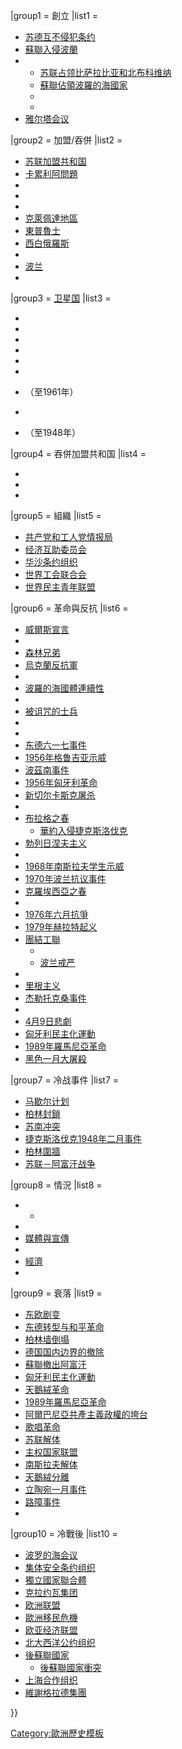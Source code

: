 {{Navbox
|name = 社会主义东欧
|bodyclass = hlist
|title = [[東方集團]]
|state = {{{state|<includeonly>collapsed</includeonly>}}}
|image = {{lower|[[File:EasternBloc BasicMembersOnly sch.svg|right|120px|alt=]]}}

|above = {{#if:{{{1|}}} | |{{hlist|[[苏联]]|[[共产主义]]}}}}

|group1 = 創立
|list1 =
* [[苏德互不侵犯条约]]
* [[蘇聯入侵波蘭]]
* {{tsl|en|Military occupations by the Soviet Union|蘇聯軍事佔領}}
** [[苏联占领比萨拉比亚和北布科维纳]]
** [[蘇聯佔領波羅的海國家]]
** {{tsl|en|Hungary–Soviet Union relations|匈牙利-蘇聯關系|匈牙利}}
** {{tsl|en|Soviet occupation of Romania|蘇聯佔領羅馬尼亞}}
* [[雅尔塔会议]]

|group2 = 加盟/吞併
|list2 =
* [[苏联加盟共和国]]
* [[卡累利阿問題]]
* {{flag|Estonian SSR}}
* {{flag|Latvian SSR}}
*  {{flag|Lithuanian SSR}}
* [[克萊佩達地區]]
* [[東普魯士]]
* [[西白俄羅斯]]
* {{tsl|en|Soviet annexation of Eastern Galicia, Volhynia and Northern Bukovina|蘇聯吞併加利西亞東部、沃里尼亞及布科維納}}
* [[苏联吞并的波兰领土|波兰]]
* {{flag|Moldavian SSR}}

|group3 = [[卫星国]]
|list3 =
* {{flag|Democratic Republic of Afghanistan}}
* {{flag|Hungarian People's Republic}}
* {{flag|Polish People's Republic}}
* {{flag|Czechoslovak Socialist Republic}}
* {{flag|Socialist Republic of Romania}}
* {{flag|East Germany}}
*{{flag|阿尔巴尼亚社会主义人民共和国}}（至1961年）
* {{flag|People's Republic of Bulgaria}}
*{{flag|SFR Yugoslavia}}（至1948年）

|group4 = 吞併加盟共和国
|list4 =
* {{flag|Russian SFSR}}
* {{flag|Ukrainian SSR}}
* {{flag|Byelorussian SSR}}

|group5 = 組織
|list5 =
* [[共产党和工人党情报局]]
* [[经济互助委员会]]
* [[华沙条约组织]]
* [[世界工会联合会]]
* [[世界民主青年联盟]]

|group6 = 革命與反抗
|list6 =
* [[威爾斯宣言]]
* {{tsl|en|Goryani|格亞尼運動}}
* [[森林兄弟]]
* [[烏克蘭反抗軍]]
* {{tsl|en|Operation Jungle|森林行動}}
* [[波羅的海國體連續性]]
* {{tsl|en|Baltic Legations (1940–1991)|波羅的海轄地 (1940–1991)}}
* [[被诅咒的士兵]]
* {{tsl|en|Cazin rebellion|察津叛亂}}
* {{tsl|en|Uprising in Plzeň (1953)|1953年皮爾森起義}}
* [[东德六一七事件]]
* [[1956年格鲁吉亚示威]]
* [[波茲南事件]]
* [[1956年匈牙利革命]]
* [[新切尔卡斯克屠杀]]
* {{tsl|en|1965 Yerevan demonstrations|1965年埃里溫示威}} 
* [[布拉格之春]]
** [[華約入侵捷克斯洛伐克]]
* [[勃列日涅夫主义]]
* {{tsl|en|1968 Red Square demonstration|1968年紅場示威}}
* [[1968年南斯拉夫学生示威]]
* [[1970年波兰抗议事件]]
* [[克羅埃西亞之春]]
* {{tsl|en|1972 unrest in Lithuania|1972年立陶宛抗爭}}
* [[六月抗爭 (1976年)|1976年六月抗爭]]
* [[1979年赫拉特起义]]
* [[團結工聯]]
** {{tsl|en|Soviet reaction to the Polish crisis of 1980–1981|1980年波蘭危機蘇聯反應}}
** [[波兰戒严]]
* {{tsl|en|1981 protests in Kosovo|1981年科索沃示威}}
* [[里根主义]]
* [[杰勒托克桑事件]]
* {{tsl|en|Karabakh movement|卡拉巴赫運動}} 
* [[4月9日悲劇]]
* [[匈牙利民主化運動]]
* [[1989年羅馬尼亞革命]]
* [[黑色一月大屠殺]]

|group7 = 冷战事件
|list7 =
* [[马歇尔计划]]
* [[柏林封鎖]]
* [[苏南冲突]]
* [[捷克斯洛伐克1948年二月事件]]
* [[柏林圍牆]]
* [[苏联－阿富汗战争]]

|group8 = 情況
|list8 =
* {{tsl|en|Eastern Bloc emigration and defection|東方集團移民與叛逃|移民與叛逃}}
** {{tsl|en|List of Soviet and Eastern Bloc defectors|蘇聯及東方集團叛逃者列表|叛逃者列表}}
* {{tsl|en|Sovietization of the Baltic states|波羅的海國家蘇聯化}}
* [[东方阵营的媒体与政治宣传|媒體與宣傳]]
* {{tsl|en|Eastern Bloc politics|東方集團政治|政治}}
* [[東方集團經濟|經濟]]
* {{tsl|en|Telephone tapping in the Eastern Bloc|東方集團電話竊聽|電話竊聽}}
|group9 = 衰落
|list9 =
* [[东欧剧变]]
* [[东德转型与和平革命]]
* [[柏林墙倒塌]]
* [[德国国内边界的撤除]]
* [[蘇聯撤出阿富汗]]
* [[匈牙利民主化運動]]
* [[天鵝絨革命]]
* [[1989年羅馬尼亞革命]]
* [[阿爾巴尼亞共產主義政權的垮台]]
* [[歌唱革命]]
* [[苏联解体]]
* [[主权国家联盟]]
* [[南斯拉夫解体]]
* [[天鵝絨分離]]
* [[立陶宛一月事件]]
* [[路障事件]]
* {{tsl|en|Afghan Civil War (1989–1992)|阿富汗內戰 (1989年-1992年)}}

|group10 = 冷戰後
|list10 =
* [[波罗的海会议]]
* [[集体安全条约组织]]
* [[獨立國家聯合體]]
* [[克拉约瓦集团]]
* [[欧洲联盟]]
* [[歐洲移民危機]]
* [[欧亚经济联盟]]
* [[北大西洋公约组织]]
* [[後蘇聯國家]]
** [[後蘇聯國家衝突]]
* [[上海合作组织]]
* [[維謝格拉德集團]]

}}<noinclude>
{{Documentation}}
[[Category:歐洲歷史模板]]
</noinclude>